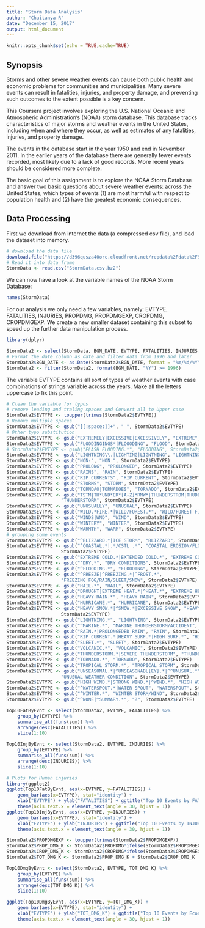 ---
title: "Storm Data Analysis"
author: "Chaitanya R"
date: "December 15, 2017"
output: html_document
---

```{r setup, include=FALSE}
knitr::opts_chunk$set(echo = TRUE,cache=TRUE)
```

## Synopsis

Storms and other severe weather events can cause both public health and economic problems for communities and municipalities. Many severe events can result in fatalities, injuries, and property damage, and preventing such outcomes to the extent possible is a key concern.

This Coursera project involves exploring the U.S. National Oceanic and Atmospheric Administration's (NOAA) storm database. This database tracks characteristics of major storms and weather events in the United States, including when and where they occur, as well as estimates of any fatalities, injuries, and property damage.

The events in the database start in the year 1950 and end in November 2011. In the earlier years of the database there are generally fewer events recorded, most likely due to a lack of good records. More recent years should be considered more complete.

The basic goal of this assignment is to explore the NOAA Storm Database and answer two basic questions about severe weather events: across the United States, which types of events (1) are most harmful with respect to population health and (2) have the greatest economic consequences.

## Data Processing

First we download from internet the data (a compressed csv file), and load the dataset into memory.



```{r cache=TRUE}
# download the data file
download.file("https://d396qusza40orc.cloudfront.net/repdata%2Fdata%2FStormData.csv.bz2","StormData.csv.bz2")
# Read it into data frame 
StormData <- read.csv("StormData.csv.bz2")
```

We can now have a look at the variable names of the NOAA Storm Database:


```{r echo=FALSE}
names(StormData)
```

For our analysis we only need a few variables, namely: EVTYPE, FATALITIES, INJURIES, PROPDMG, PROPDMGEXP, CROPDMG, CROPDMGEXP. We create a new smaller dataset containing this subset to speed up the further data manipulation process.

```{r}
library(dplyr)

StormData2 <- select(StormData, BGN_DATE, EVTYPE, FATALITIES, INJURIES, PROPDMG, PROPDMGEXP, CROPDMG, CROPDMGEXP)
# Format the date column as date and filter data from 1996 and later
StormData2$BGN_DATE <- as.Date(StormData2$BGN_DATE, format = "%m/%d/%Y")
StormData2 <- filter(StormData2, format(BGN_DATE, "%Y") >= 1996)

```

The variable EVTYPE contains all sort of types of weather events with case combinations of strings variable across the years. Make all the letters uppercase to fix this point.


```{r}

# Clean the variable for typos
# remove leading and traling spaces and Convert all to Upper case
StormData2$EVTYPE <- toupper(trimws(StormData2$EVTYPE))
# Remove multiple spaces
StormData2$EVTYPE <- gsub("[[:space:]]+", " ", StormData2$EVTYPE)
# Other typo substitution
StormData2$EVTYPE <- gsub("EXTREMELY|EXCESSIVE|EXCESSIVELY", "EXTREME", StormData2$EVTYPE)
StormData2$EVTYPE <- gsub("FLOODINGINGS*|FLOOODING", "FLOOD", StormData2$EVTYPE)
# StormData2$EVTYPE <- gsub("FLASH FLOODING.*", "FLOODING", StormData2$EVTYPE)
StormData2$EVTYPE <- gsub("LIGHTNING\\.|LIGHTING|LIGNTNING", "LIGHTNING", StormData2$EVTYPE)
StormData2$EVTYPE <- gsub("NON-", "NON ", StormData2$EVTYPE)
StormData2$EVTYPE <- gsub("PROLONG", "PROLONGED", StormData2$EVTYPE)
StormData2$EVTYPE <- gsub("RAINS", "RAIN", StormData2$EVTYPE)
StormData2$EVTYPE <- gsub("RIP CURRENTS", "RIP CURRENT", StormData2$EVTYPE)
StormData2$EVTYPE <- gsub("STORMS", "STORM", StormData2$EVTYPE)
StormData2$EVTYPE <- gsub("TORNDAO|TORNADOES", "TORNADO", StormData2$EVTYPE)
StormData2$EVTYPE <- gsub("TSTM|TH*UND*ER*[A-Z]*RMW*|THUNDERSTROM|THUDERSTORM",
                    "THUNDERSTORM", StormData2$EVTYPE)
StormData2$EVTYPE <- gsub("UNUSUALLY", "UNUSUAL", StormData2$EVTYPE)
StormData2$EVTYPE <- gsub("WILD.*FIRE.*|WILD/FOREST.*", "WILD/FOREST FIRES", StormData2$EVTYPE)
StormData2$EVTYPE <- gsub("WINDS|WND", "WIND", StormData2$EVTYPE)
StormData2$EVTYPE <- gsub("WINTERY", "WINTER", StormData2$EVTYPE)
StormData2$EVTYPE <- gsub("WARMTH", "WARM", StormData2$EVTYPE)
# grouping some events
StormData2$EVTYPE <- gsub("^BLIZZARD.*|ICE STORM", "BLIZZARD", StormData2$EVTYPE)
StormData2$EVTYPE <- gsub("^COASTAL.*|.*/CSTL .*", "COASTAL EROSION/FLOODING/STORM ",
                    StormData2$EVTYPE)
StormData2$EVTYPE <- gsub("EXTREME COLD.*|EXTENDED COLD.*", "EXTREME COLD", StormData2$EVTYPE)
StormData2$EVTYPE <- gsub("^DRY.*", "DRY CONDITIONS", StormData2$EVTYPE)
StormData2$EVTYPE <- gsub("^FLOODING.*", "FLOODING", StormData2$EVTYPE)
StormData2$EVTYPE <- gsub("^FREEZE|^FREEZING.*|^FROST.*",
                    "FREEZING FOG/RAIN/SLEET/SNOW", StormData2$EVTYPE)
StormData2$EVTYPE <- gsub("HAIL.*", "HAIL", StormData2$EVTYPE)
StormData2$EVTYPE <- gsub("DROUGHT|EXTREME HEAT.*|^HEAT.*", "EXTREME HEAT", StormData2$EVTYPE)
StormData2$EVTYPE <- gsub("HEAVY RAIN.*", "HEAVY RAIN", StormData2$EVTYPE)
StormData2$EVTYPE <- gsub("HURRICANE.*", "HURRICANE", StormData2$EVTYPE)
StormData2$EVTYPE <- gsub("HEAVY SNOW.*|^SNOW.*|EXCESSIVE SNOW", "HEAVY SNOW/ICE",
                    StormData2$EVTYPE)
StormData2$EVTYPE <- gsub("LIGHTNING.*", "LIGHTNING", StormData2$EVTYPE)
StormData2$EVTYPE <- gsub("^MARINE.*", "MARINE THUNDERSTORM/ACCIDENT", StormData2$EVTYPE)
StormData2$EVTYPE <- gsub("RAIN.*|PROLONGEDED RAIN", "RAIN", StormData2$EVTYPE)
StormData2$EVTYPE <- gsub("RIP CURRENT.*|HEAVY SURF.*|HIGH SURF.*", "HIGH SURF", StormData2$EVTYPE)
StormData2$EVTYPE <- gsub("SLEET.*", "SLEET", StormData2$EVTYPE)
StormData2$EVTYPE <- gsub("VOLCANIC.*", "VOLCANIC", StormData2$EVTYPE)
StormData2$EVTYPE <- gsub("THUNDERSTORM.*|SEVERE THUNDERSTORM", "THUNDERSTORM", StormData2$EVTYPE)
StormData2$EVTYPE <- gsub("TORNADO.*", "TORNADO", StormData2$EVTYPE)
StormData2$EVTYPE <- gsub("TROPICAL STORM.*", "TROPICAL STORM", StormData2$EVTYPE)
StormData2$EVTYPE <- gsub("UNSEASONAL.*|^UNSEASONABL[EY].*|^^UNUSUAL.*",
                    "UNUSUAL WEATHER CONDITION", StormData2$EVTYPE)
StormData2$EVTYPE <- gsub("HIGH WIND.*|STRONG WIND.*|^WIND.*", "HIGH WIND", StormData2$EVTYPE)
StormData2$EVTYPE <- gsub("^WATERSPOUT.*|WATER SPOUT", "WATERSPOUT", StormData2$EVTYPE)
StormData2$EVTYPE <- gsub("^WINTER.*", "WINTER STORM/WIND", StormData2$EVTYPE)
StormData2$EVTYPE <- gsub("^NONE|^SUMMARY.*", "?", StormData2$EVTYPE)

```


```{r}
Top10FatByEvnt <- select(StormData2, EVTYPE, FATALITIES) %>%
    group_by(EVTYPE) %>%
    summarise_all(funs(sum)) %>%
    arrange(desc(FATALITIES)) %>%
    slice(1:10)

Top10InjByEvnt <- select(StormData2, EVTYPE, INJURIES) %>%
    group_by(EVTYPE) %>%
    summarise_all(funs(sum)) %>%
    arrange(desc(INJURIES)) %>%
    slice(1:10)

```



```{r}
# Plots for Human injuries
library(ggplot2)
ggplot(Top10FatByEvnt, aes(x=EVTYPE, y=FATALITIES)) + 
    geom_bar(aes(x=EVTYPE), stat="identity") + 
    xlab("EVTYPE") + ylab("FATALITIES") + ggtitle("Top 10 Events by FATALITIES") + 
    theme(axis.text.x = element_text(angle = 30, hjust = 1)) 
ggplot(Top10InjByEvnt, aes(x=EVTYPE, y=INJURIES)) + 
    geom_bar(aes(x=EVTYPE), stat="identity") + 
    xlab("EVTYPE") + ylab("INJURIES") + ggtitle("Top 10 Events by INJURIES") + 
    theme(axis.text.x = element_text(angle = 30, hjust = 1)) 

```



```{r}
StormData2$PROPDMGEXP <- toupper(trimws(StormData2$PROPDMGEXP))
StormData2$PROP_DMG_K <- StormData2$PROPDMG*ifelse(StormData2$PROPDMGEXP =="K",1,ifelse(StormData2$PROPDMGEXP =="M",1000,ifelse(StormData2$PROPDMGEXP =="B",1e+06,ifelse(StormData2$PROPDMGEXP == "H",0.1,0.001))))
StormData2$CROP_DMG_K <- StormData2$CROPDMG*ifelse(StormData2$CROPDMGEXP =="K",1,ifelse(StormData2$CROPDMGEXP =="M",1000,ifelse(StormData2$CROPDMGEXP =="B",1e+06,ifelse(StormData2$CROPDMGEXP == "H",0.1,0.001))))
StormData2$TOT_DMG_K <- StormData2$PROP_DMG_K + StormData2$CROP_DMG_K

Top10DmgByEvnt <- select(StormData2, EVTYPE, TOT_DMG_K) %>%
    group_by(EVTYPE) %>%
    summarise_all(funs(sum)) %>%
    arrange(desc(TOT_DMG_K)) %>%
    slice(1:10)

ggplot(Top10DmgByEvnt, aes(x=EVTYPE, y=TOT_DMG_K)) + 
    geom_bar(aes(x=EVTYPE), stat="identity") + 
    xlab("EVTYPE") + ylab("TOT_DMG_K") + ggtitle("Top 10 Events by Economic Damage") + 
    theme(axis.text.x = element_text(angle = 30, hjust = 1)) 

```

